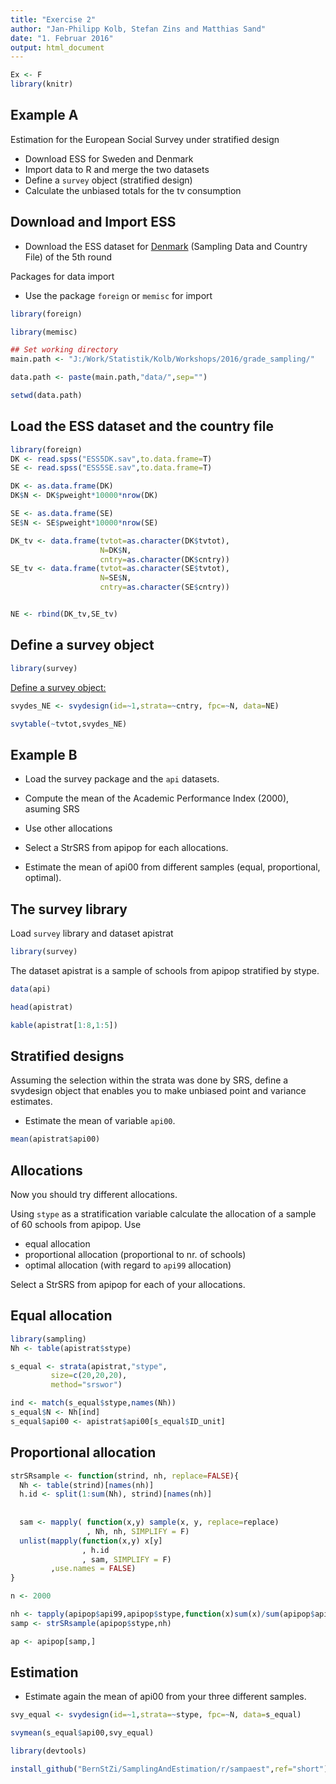 ```yaml
---
title: "Exercise 2"
author: "Jan-Philipp Kolb, Stefan Zins and Matthias Sand"
date: "1. Februar 2016"
output: html_document
---
```


```r
Ex <- F
library(knitr)
```



## Example A

Estimation for the European Social Survey under stratified design

- Download ESS for Sweden and Denmark
- Import data to R and merge the two datasets
- Define a `survey` object (stratified design)
- Calculate the unbiased totals for the tv consumption 

## Download and Import ESS

- Download the ESS dataset for [Denmark](http://www.europeansocialsurvey.org/file/download?f=ESS5DK.spss.zip&c=DK&y=2010) (Sampling Data and Country File) of the 5th round

Packages for data import

- Use the package `foreign` or `memisc` for import

```r
library(foreign)
```

```r
library(memisc)
```


```r
## Set working directory
main.path <- "J:/Work/Statistik/Kolb/Workshops/2016/grade_sampling/"

data.path <- paste(main.path,"data/",sep="")

setwd(data.path)
```


## Load the ESS dataset and the country file

```r
library(foreign)
DK <- read.spss("ESS5DK.sav",to.data.frame=T)
SE <- read.spss("ESS5SE.sav",to.data.frame=T)
```


```r
DK <- as.data.frame(DK)
DK$N <- DK$pweight*10000*nrow(DK)

SE <- as.data.frame(SE)
SE$N <- SE$pweight*10000*nrow(SE)
```

```r
DK_tv <- data.frame(tvtot=as.character(DK$tvtot),
                    N=DK$N,
                    cntry=as.character(DK$cntry))
SE_tv <- data.frame(tvtot=as.character(SE$tvtot),
                    N=SE$N,
                    cntry=as.character(SE$cntry))


NE <- rbind(DK_tv,SE_tv)
```

## Define a survey object

```r
library(survey)
```


[Define a survey object:](http://r-survey.r-forge.r-project.org/survey/example-design.html)

```r
svydes_NE <- svydesign(id=~1,strata=~cntry, fpc=~N, data=NE)
```

```r
svytable(~tvtot,svydes_NE)
```



## Example B

- Load the survey package and the `api` datasets.

- Compute the mean of the Academic Performance Index (2000),  asuming SRS

- Use other allocations

- Select a StrSRS from apipop for each allocations.

- Estimate the mean of api00 from different
samples (equal, proportional, optimal).

## The survey library

Load `survey` library and dataset apistrat

```r
library(survey)
```


The dataset apistrat is a sample of schools from apipop
stratified by stype. 

```r
data(api)
```

```r
head(apistrat)
```

```r
kable(apistrat[1:8,1:5])
```


## Stratified designs

Assuming the selection within the
strata was done by SRS, define a svydesign object that
enables you to make unbiased point and variance
estimates. 

- Estimate the mean of variable `api00`.

```r
mean(apistrat$api00)
```

## Allocations

Now you should try different allocations. 

Using `stype` as a stratification variable calculate the allocation of a sample of 60 schools from apipop. Use

- equal allocation
- proportional allocation (proportional to nr. of schools)
- optimal allocation (with regard to `api99` allocation)

Select a StrSRS from apipop for each of your allocations.


## Equal allocation

```r
library(sampling)
Nh <- table(apistrat$stype)

s_equal <- strata(apistrat,"stype",
         size=c(20,20,20), 
         method="srswor")

ind <- match(s_equal$stype,names(Nh))
s_equal$N <- Nh[ind]
s_equal$api00 <- apistrat$api00[s_equal$ID_unit]
```

## Proportional allocation

```r
strSRsample <- function(strind, nh, replace=FALSE){
  Nh <- table(strind)[names(nh)]
  h.id <- split(1:sum(Nh), strind)[names(nh)]
  
  
  sam <- mapply( function(x,y) sample(x, y, replace=replace)
                 , Nh, nh, SIMPLIFY = F)
  unlist(mapply(function(x,y) x[y]
                , h.id
                , sam, SIMPLIFY = F)
         ,use.names = FALSE)
}
```


```r
n <- 2000

nh <- tapply(apipop$api99,apipop$stype,function(x)sum(x)/sum(apipop$api99)*n)
samp <- strSRsample(apipop$stype,nh)

ap <- apipop[samp,]
```


## Estimation

- Estimate again the mean of api00 from your three different
samples.

```r

svy_equal <- svydesign(id=~1,strata=~stype, fpc=~N, data=s_equal)

svymean(s_equal$api00,svy_equal)
```






```r
library(devtools)

install_github("BernStZi/SamplingAndEstimation/r/sampaest",ref="short")
```
